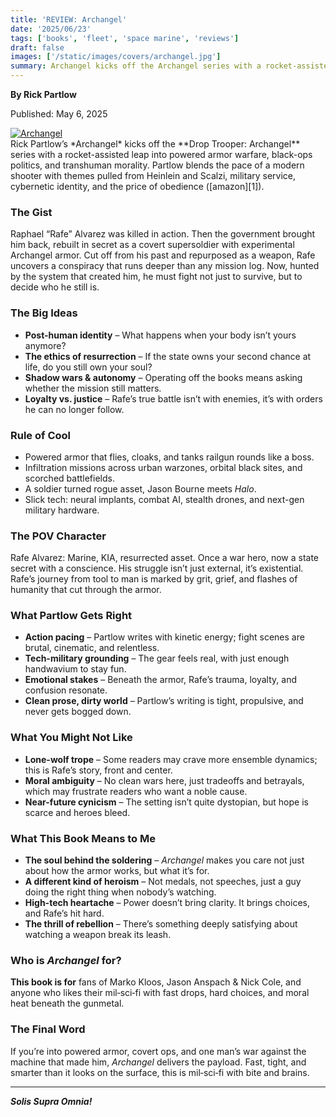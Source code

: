 ```yaml
---
title: 'REVIEW: Archangel'
date: '2025/06/23'
tags: ['books', 'fleet', 'space marine', 'reviews']
draft: false
images: ['/static/images/covers/archangel.jpg']
summary: Archangel kicks off the Archangel series with a rocket-assisted leap into powered armor warfare, black-ops politics, and transhuman morality. Partlow blends the pace of a modern shooter with themes pulled from Heinlein and Scalzi, military service, cybernetic identity, and the price of obedience.
---
```


**By Rick Partlow**

Published: May 6, 2025

<div className="my-6 flex justify-center">
  <a href="https://amzn.to/4kRpmNJ" target="_blank" rel="noopener">
    <img
      src="/static/images/covers/archangel.jpg"
      alt="Archangel"
      className="max-w-xs rounded shadow-lg"
    />
  </a>
</div>
Rick Partlow’s *Archangel* kicks off the **Drop Trooper: Archangel** series with a rocket-assisted
leap into powered armor warfare, black-ops politics, and transhuman morality. Partlow blends the
pace of a modern shooter with themes pulled from Heinlein and Scalzi, military service, cybernetic
identity, and the price of obedience ([amazon][1]).

### The Gist

Raphael “Rafe” Alvarez was killed in action. Then the government brought him back, rebuilt in secret as a covert supersoldier with experimental Archangel armor. Cut off from his past and repurposed as a weapon, Rafe uncovers a conspiracy that runs deeper than any mission log. Now, hunted by the system that created him, he must fight not just to survive, but to decide who he still is.

### The Big Ideas

- **Post-human identity** – What happens when your body isn’t yours anymore?
- **The ethics of resurrection** – If the state owns your second chance at life, do you still own your soul?
- **Shadow wars & autonomy** – Operating off the books means asking whether the mission still matters.
- **Loyalty vs. justice** – Rafe’s true battle isn’t with enemies, it’s with orders he can no longer follow.

### Rule of Cool

- Powered armor that flies, cloaks, and tanks railgun rounds like a boss.
- Infiltration missions across urban warzones, orbital black sites, and scorched battlefields.
- A soldier turned rogue asset, Jason Bourne meets _Halo_.
- Slick tech: neural implants, combat AI, stealth drones, and next-gen military hardware.

### The POV Character

Rafe Alvarez: Marine, KIA, resurrected asset. Once a war hero, now a state secret with a conscience. His struggle isn’t just external, it’s existential. Rafe’s journey from tool to man is marked by grit, grief, and flashes of humanity that cut through the armor.

### What Partlow Gets Right

- **Action pacing** – Partlow writes with kinetic energy; fight scenes are brutal, cinematic, and relentless.
- **Tech-military grounding** – The gear feels real, with just enough handwavium to stay fun.
- **Emotional stakes** – Beneath the armor, Rafe’s trauma, loyalty, and confusion resonate.
- **Clean prose, dirty world** – Partlow’s writing is tight, propulsive, and never gets bogged down.

### What You Might Not Like

- **Lone-wolf trope** – Some readers may crave more ensemble dynamics; this is Rafe’s story, front and center.
- **Moral ambiguity** – No clean wars here, just tradeoffs and betrayals, which may frustrate readers who want a noble cause.
- **Near-future cynicism** – The setting isn’t quite dystopian, but hope is scarce and heroes bleed.

### What This Book Means to Me

- **The soul behind the soldering** – _Archangel_ makes you care not just about how the armor works, but what it’s for.
- **A different kind of heroism** – Not medals, not speeches, just a guy doing the right thing when nobody’s watching.
- **High-tech heartache** – Power doesn’t bring clarity. It brings choices, and Rafe’s hit hard.
- **The thrill of rebellion** – There’s something deeply satisfying about watching a weapon break its leash.

### Who is _Archangel_ for?

**This book is for** fans of Marko Kloos, Jason Anspach & Nick Cole, and anyone who likes their mil‑sci‑fi with fast drops, hard choices, and moral heat beneath the gunmetal.

### The Final Word

If you’re into powered armor, covert ops, and one man’s war against the machine that made him, _Archangel_ delivers the payload. Fast, tight, and smarter than it looks on the surface, this is mil‑sci‑fi with bite and brains.

---

**_Solis Supra Omnia!_**

[1]: https://amzn.to/4kRpmNJ 'Archangel (Drop Trooper: Archangel Book 1) by Rick Partlow'
